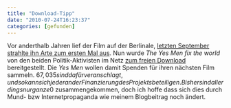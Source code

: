 ```yaml
---
title: "Download-Tipp"
date: "2010-07-24T16:23:37"
categories: [gefunden]
---
```


Vor anderthalb Jahren lief der Film auf der Berlinale, [letzten September strahlte ihn Arte zum ersten Mal aus](/blog/2009/09/27/berlinale-nachlese/). Nun wurde *The Yes Men fix the world* von den beiden Politik-Aktivisten im Netz [zum freien Download](http://vodo.net/yesmen) bereitgestellt. Die *Yes Men* wollen damit Spenden für ihren nächsten Film sammeln. $67,035 sind dafür veranschlagt, und so kann sich jeder an der Finanzierung des Projekts beteiligen. Bisher sind allerdings nur ganze 0$ zusammengekommen, doch ich hoffe dass sich dies durch Mund- bzw Internetpropaganda wie meinem Blogbeitrag noch ändert.
